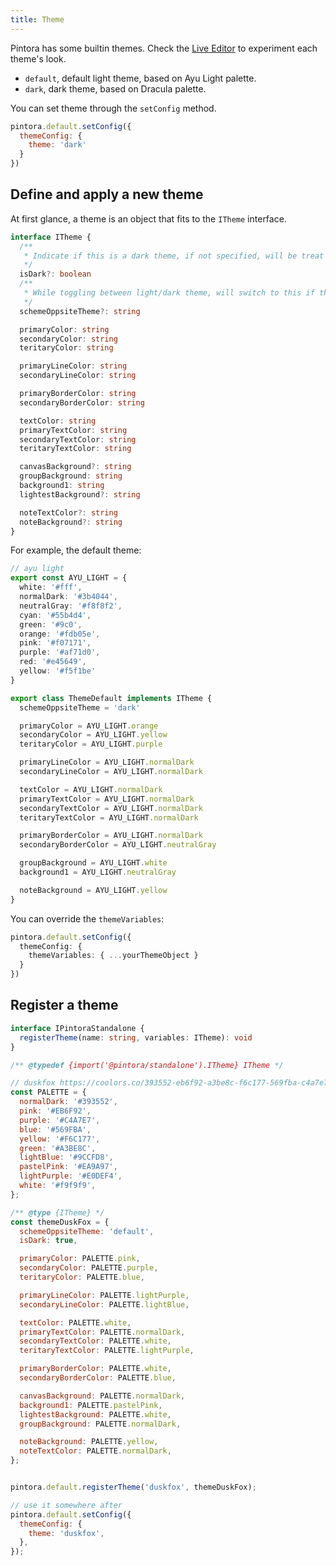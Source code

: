 ```yaml
---
title: Theme
---
```


Pintora has some builtin themes. Check the [Live Editor](https://pintorajs.vercel.app/demo/live-editor) to experiment each theme's look.

- `default`, default light theme, based on Ayu Light palette.
- `dark`, dark theme, based on Dracula palette.

You can set theme through the `setConfig` method.

```js
pintora.default.setConfig({
  themeConfig: {
    theme: 'dark'
  }
})
```

## Define and apply a new theme

At first glance, a theme is an object that fits to the `ITheme` interface.

```ts
interface ITheme {
  /**
   * Indicate if this is a dark theme, if not specified, will be treat as a light theme
   */
  isDark?: boolean
  /**
   * While toggling between light/dark theme, will switch to this if this is specified
   */
  schemeOppsiteTheme?: string

  primaryColor: string
  secondaryColor: string
  teritaryColor: string

  primaryLineColor: string
  secondaryLineColor: string

  primaryBorderColor: string
  secondaryBorderColor: string

  textColor: string
  primaryTextColor: string
  secondaryTextColor: string
  teritaryTextColor: string

  canvasBackground?: string
  groupBackground: string
  background1: string
  lightestBackground?: string

  noteTextColor?: string
  noteBackground?: string
}
```

For example, the default theme:

```ts
// ayu light
export const AYU_LIGHT = {
  white: '#fff',
  normalDark: '#3b4044',
  neutralGray: '#f8f8f2',
  cyan: '#55b4d4',
  green: '#9c0',
  orange: '#fdb05e',
  pink: '#f07171',
  purple: '#af71d0',
  red: '#e45649',
  yellow: '#f5f1be'
}

export class ThemeDefault implements ITheme {
  schemeOppsiteTheme = 'dark'

  primaryColor = AYU_LIGHT.orange
  secondaryColor = AYU_LIGHT.yellow
  teritaryColor = AYU_LIGHT.purple

  primaryLineColor = AYU_LIGHT.normalDark
  secondaryLineColor = AYU_LIGHT.normalDark

  textColor = AYU_LIGHT.normalDark
  primaryTextColor = AYU_LIGHT.normalDark
  secondaryTextColor = AYU_LIGHT.normalDark
  teritaryTextColor = AYU_LIGHT.normalDark

  primaryBorderColor = AYU_LIGHT.normalDark
  secondaryBorderColor = AYU_LIGHT.neutralGray

  groupBackground = AYU_LIGHT.white
  background1 = AYU_LIGHT.neutralGray

  noteBackground = AYU_LIGHT.yellow
}
```

You can override the `themeVariables`:

```ts
pintora.default.setConfig({
  themeConfig: {
    themeVariables: { ...yourThemeObject }
  }
})
```

## Register a theme

```ts
interface IPintoraStandalone {
  registerTheme(name: string, variables: ITheme): void
}
```

```js
/** @typedef {import('@pintora/standalone').ITheme} ITheme */

// duskfox https://coolors.co/393552-eb6f92-a3be8c-f6c177-569fba-c4a7e7-9ccfd8-e0def4-ea9a97-eb98c3
const PALETTE = {
  normalDark: '#393552',
  pink: '#EB6F92',
  purple: '#C4A7E7',
  blue: '#569FBA',
  yellow: '#F6C177',
  green: '#A3BE8C',
  lightBlue: '#9CCFD8',
  pastelPink: '#EA9A97',
  lightPurple: '#E0DEF4',
  white: '#f9f9f9',
};

/** @type {ITheme} */
const themeDuskFox = {
  schemeOppsiteTheme: 'default',
  isDark: true,

  primaryColor: PALETTE.pink,
  secondaryColor: PALETTE.purple,
  teritaryColor: PALETTE.blue,

  primaryLineColor: PALETTE.lightPurple,
  secondaryLineColor: PALETTE.lightBlue,

  textColor: PALETTE.white,
  primaryTextColor: PALETTE.normalDark,
  secondaryTextColor: PALETTE.white,
  teritaryTextColor: PALETTE.lightPurple,

  primaryBorderColor: PALETTE.white,
  secondaryBorderColor: PALETTE.blue,

  canvasBackground: PALETTE.normalDark,
  background1: PALETTE.pastelPink,
  lightestBackground: PALETTE.white,
  groupBackground: PALETTE.normalDark,

  noteBackground: PALETTE.yellow,
  noteTextColor: PALETTE.normalDark,
};


pintora.default.registerTheme('duskfox', themeDuskFox);

// use it somewhere after
pintora.default.setConfig({
  themeConfig: {
    theme: 'duskfox',
  },
});
```

